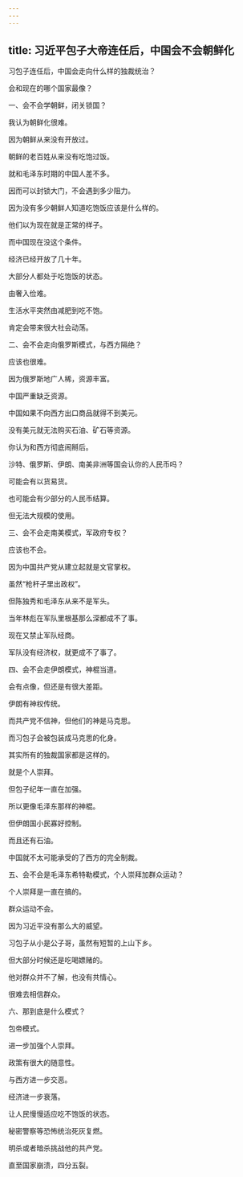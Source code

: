 ```yaml
---
---
---
```

title: 习近平包子大帝连任后，中国会不会朝鲜化
---

习包子连任后，中国会走向什么样的独裁统治？

会和现在的哪个国家最像？

一、会不会学朝鲜，闭关锁国？

我认为朝鲜化很难。

因为朝鲜从来没有开放过。

朝鲜的老百姓从来没有吃饱过饭。

就和毛泽东时期的中国人差不多。

因而可以封锁大门，不会遇到多少阻力。

因为没有多少朝鲜人知道吃饱饭应该是什么样的。

他们以为现在就是正常的样子。

而中国现在没这个条件。

经济已经开放了几十年。

大部分人都处于吃饱饭的状态。

由奢入俭难。

生活水平突然由减肥到吃不饱。

肯定会带来很大社会动荡。

二、会不会走向俄罗斯模式，与西方隔绝？

应该也很难。

因为俄罗斯地广人稀，资源丰富。

中国严重缺乏资源。

中国如果不向西方出口商品就得不到美元。

没有美元就无法购买石油、矿石等资源。

你认为和西方彻底闹掰后。

沙特、俄罗斯、伊朗、南美非洲等国会认你的人民币吗？

可能会有以货易货。

也可能会有少部分的人民币结算。

但无法大规模的使用。

三、会不会走南美模式，军政府专权？

应该也不会。

因为中国共产党从建立起就是文官掌权。

虽然“枪杆子里出政权”。

但陈独秀和毛泽东从来不是军头。

当年林彪在军队里根基那么深都成不了事。

现在又禁止军队经商。

军队没有经济权，就更成不了事了。

四、会不会走伊朗模式，神棍当道。

会有点像，但还是有很大差距。

伊朗有神权传统。

而共产党不信神，但他们的神是马克思。

而习包子会被包装成马克思的化身。

其实所有的独裁国家都是这样的。

就是个人崇拜。

但包子纪年一直在加强。

所以更像毛泽东那样的神棍。

但伊朗国小民寡好控制。

而且还有石油。

中国就不太可能承受的了西方的完全制裁。

五、会不会是毛泽东希特勒模式，个人崇拜加群众运动？

个人崇拜是一直在搞的。

群众运动不会。

因为习近平没有那么大的威望。

习包子从小是公子哥，虽然有短暂的上山下乡。

但大部分时候还是吃喝嫖赌的。

他对群众并不了解，也没有共情心。

很难去相信群众。

六、那到底是什么模式？

包帝模式。

进一步加强个人崇拜。

政策有很大的随意性。

与西方进一步交恶。

经济进一步衰落。

让人民慢慢适应吃不饱饭的状态。

秘密警察等恐怖统治死灰复燃。

明杀或者暗杀挑战他的共产党。

直至国家崩溃，四分五裂。